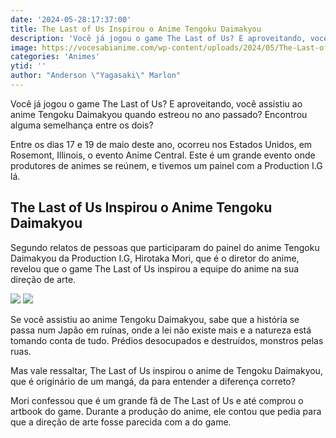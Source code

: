 ```yaml
---
date: '2024-05-28:17:37:00'
title: The Last of Us Inspirou o Anime Tengoku Daimakyou
description: 'Você já jogou o game The Last of Us? E aproveitando, você assistiu ao anime Tengoku Daimakyou quando estreou no ano passado? Encontrou alguma semelhança entre os dois? Entre os dias 17 e 19 de maio deste ano, ocorreu nos Estados Unidos, em Rosemont, Illinois, o evento Anime Central. Este é um grande evento onde produtores de animes se reúnem, e tivemos um painel com a Production I.G lá.'
image: https://vocesabianime.com/wp-content/uploads/2024/05/The-Last-of-Us-Inspirou-o-Anime-Tengoku-Daimakyou.jpg
categories: 'Animes'
ytid: ''
author: "Anderson \"Yagasaki\" Marlon"
---
```


Você já jogou o game The Last of Us? E aproveitando, você assistiu ao anime Tengoku Daimakyou quando estreou no ano passado? Encontrou alguma semelhança entre os dois?

Entre os dias 17 e 19 de maio deste ano, ocorreu nos Estados Unidos, em Rosemont, Illinois, o evento Anime Central. Este é um grande evento onde produtores de animes se reúnem, e tivemos um painel com a Production I.G lá.

## The Last of Us Inspirou o Anime Tengoku Daimakyou
Segundo relatos de pessoas que participaram do painel do anime Tengoku Daimakyou da Production I.G, Hirotaka Mori, que é o diretor do anime, revelou que o game The Last of Us inspirou a equipe do anime na sua direção de arte.

![](https://vocesabianime.com/wp-content/uploads/2024/05/Tengoku-Daimakyou-2.webp)
![](https://vocesabianime.com/wp-content/uploads/2024/05/Tengoku-Daimakyou.webp)

Se você assistiu ao anime Tengoku Daimakyou, sabe que a história se passa num Japão em ruínas, onde a lei não existe mais e a natureza está tomando conta de tudo. Prédios desocupados e destruídos, monstros pelas ruas.

Mas vale ressaltar, The Last of Us inspirou o anime de Tengoku Daimakyou, que é originário de um mangá, da para entender a diferença correto?

Mori confessou que é um grande fã de The Last of Us e até comprou o artbook do game. Durante a produção do anime, ele contou que pedia para que a direção de arte fosse parecida com a do game.
